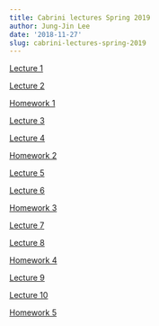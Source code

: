 ```yaml
---
title: Cabrini lectures Spring 2019
author: Jung-Jin Lee
date: '2018-11-27'
slug: cabrini-lectures-spring-2019
---
```


[Lecture 1](/Cabrini_lectures/Cabrini_2019_Lecture_1.html)

[Lecture 2](/Cabrini_lectures/Cabrini_2019_Lecture_2.html)

[Homework 1](/Cabrini_lectures/HW1.pdf)

[Lecture 3](/Cabrini_lectures/Cabrini_2019_Lecture_3.html)

[Lecture 4](/Cabrini_lectures/Cabrini_2019_Lecture_4.html)

[Homework 2](/Cabrini_lectures/HW2.pdf)

[Lecture 5](/Cabrini_lectures/Cabrini_2019_Lecture_5.html)

[Lecture 6](/Cabrini_lectures/Cabrini_2019_Lecture_6.html)

[Homework 3](/Cabrini_lectures/HW3.pdf)

[Lecture 7](/Cabrini_lectures/Cabrini_2019_Lecture_7.html)

[Lecture 8](/Cabrini_lectures/Cabrini_2019_Lecture_8.html)

[Homework 4](/Cabrini_lectures/HW4.pdf)

[Lecture 9](/Cabrini_lectures/Cabrini_2019_Lecture_9.html)

[Lecture 10](/Cabrini_lectures/Cabrini_2019_Lecture_10.html)

[Homework 5](/Cabrini_lectures/HW5.pdf)

